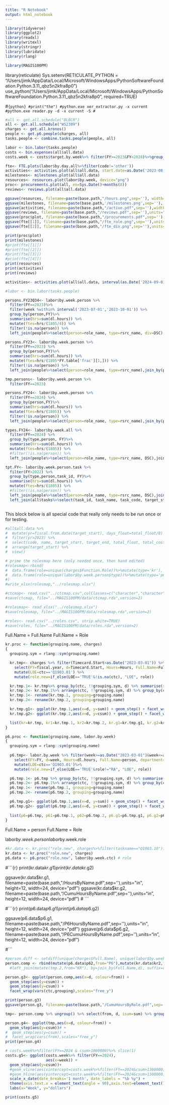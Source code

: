 ```yaml
---
title: "R Notebook"
output: html_notebook
---
```



```r
library(tidyverse)
library(ggplot2)
library(readxl)
library(writexl)
library(stringr)
library(lubridate)
library(rlang)

library(MAGIS100PM)
```

library(reticulate)
Sys.setenv(RETICULATE_PYTHON = "/Users/jimk/AppData/Local/Microsoft/WindowsApps/PythonSoftwareFoundation.Python.3.11_qbz5n2kfra8p0")
use_python("/Users/jimk/AppData/Local/Microsoft/WindowsApps/PythonSoftwareFoundation.Python.3.11_qbz5n2kfra8p0", required=TRUE)

#```{python}
#print("the")
#python.exe xer_extractor.py -x current
#python.exe reader.py -d -x current -S
#```


```r
#all <- get.all.schedule("BLBCR")
all <- get.all.schedule("WS2309")
charges <- get.all.kronos()
people <- get.p6.people(charges, all)
tasks.people <- combine.tasks.people(people, all)
```

```r
labor <- bin.labor(tasks.people)
costs <- bin.expenses(all$all.data)
costs.week <- costs$target.by.week%>% filter(FY>=2023&FY<2028)%>%group_by(FY)%>%mutate(csum=cumsum(hsum))
```


```r
fte<- FTE.plots(labor$by.day.all%>%filter(code!='other'))
activities<- activities.plot(all$all.data, start.date=as.Date('2023-08-01'),end.date=as.Date('2023-12-01'))
milestones<- milestones.plot(all$all.data)
resources<- resources.plot(labor$by.week, device="png")
proc<- procurements.plot(all, en=Sys.Date()+months(8))
reviews<- reviews.plot(all$all.data)
```

```r
ggsave(resources, filename=paste(base.path,"/hours.png",sep=''), width=24, units='in', device='png')
ggsave(milestones, filename=paste(base.path,'/milestones.png',sep=''), width=11, units='in', device="png")
ggsave(activities, filename=paste(base.path,"/active.pdf",sep=''),width=11, units="in", device="pdf")
ggsave(reviews, filename=paste(base.path,"/reviews.pdf",sep=''),units="in", width=11, device="pdf")
ggsave(proc$plot, filename=paste(base.path,"/procurements.pdf",sep=''),units="in", width=16, device="pdf")
ggsave(fte[[1]], filename=paste(base.path,"/fte_role.png",sep=''),units="in", device="png")
ggsave(fte[[2]], filename=paste(base.path,"/fte_div.png",sep=''),units="in", device="png")

```


```r
print(proc$plot)
print(milestones)
#print(fte[[1]])
#print(fte[[2]])
#print(fte[[3]])
#print(fte[[4]])
print(resources)
print(activities)
print(reviews)
```

```r
activities<- activities.plot(all$all.data, interval(as.Date('2024-09-01'),as.Date('2025-11-01')),tcost=1)
```

```r
#labor <- bin.labor(tasks.people)

persons.FY23Q34<- labor$by.week.person %>%
  filter(FY==2023)%>%
  filter(week %within% interval('2023-07-01','2023-10-01')) %>%
  group_by(person,FY)%>%
  summarise(hrs=sum(dl.hours)) %>% 
  mutate(ftes=hrs/(1805/4)) %>%
  filter(!is.na(person)) %>%
  left_join(people%>%select(person=role_name, type=rsrc_name, div=DSC),join_by(person) )

persons.FY23<- labor$by.week.person %>%
  filter(FY==2023) %>%
  group_by(person,FY)%>%
  summarise(hrs=sum(dl.hours)) %>% 
  mutate(ftes=hrs/(1805*FY.table['frac'][1,])) %>%
  filter(!is.na(person)) %>%
  left_join(people%>%select(person=role_name, type=rsrc_name),join_by(person) )

tmp.persons<- labor$by.week.person %>%
  filter(FY==2023)

persons.FY24<- labor$by.week.person %>%
  filter(FY==2024) %>%
  group_by(person,FY)%>%
  summarise(hrs=sum(dl.hours)) %>% 
  mutate(ftes=hrs/(1805)) %>%
  filter(!is.na(person)) %>%
  left_join(people%>%select(person=role_name, type=rsrc_name),join_by(person) )

types.FY24<- labor$by.week.all %>%
  filter(FY==2024) %>%
  group_by(type,person, FY)%>%
  summarise(hrs=sum(dl.hours)) %>% 
  mutate(ftes=hrs/(1805)) %>%
  #filter(!is.na(person)) %>%
  left_join(people%>%select(person=role_name, type=rsrc_name, DSC),join_by(type,person) )

tpt.FY<- labor$by.week.person.task %>%
  filter(FY>2022) %>%
  group_by(type,person,task_id, FY)%>%
  summarise(hrs=sum(dl.hours)) %>% 
  mutate(ftes=hrs/(1805)) %>%
  #filter(!is.na(person)) %>%
  left_join(people%>%select(person=role_name, type=rsrc_name, DSC),join_by(type,person)) %>%
  left_join(all$tasks%>%select(task_id, task_name, task_code, target_start_date, target_end_date), by=join_by(task_id))



```

This block below is all special code that really only needs to be run once or for testing.

```r
#all$all.data %>% 
#  mutate(yr=fiscal.from.date(target_start), days_float=total_float/8) %>%
#  filter(yr>2023) %>%
#  select(code, name, target_start, target_end, total_float, total_cost,yr, days_float) %>%
#  arrange(target_start) %>%
#  view()

# prime the rolesmap here (only needed once, then hand edited)
#rolesmap<-rbind(
#  data.frame(role=unique(charges$Function.Role))%>%mutate(type='kr'),
#  data.frame(role=unique(labor$by.week.person$type))%>%mutate(type='p6')
#)
#write_xlsx(rolesmap,"../rolesmap.xlsx")

#ctcmap<- read.csv("../ctcmap.csv",colClasses=c("character","character","character"), strip.white=TRUE)
#save(ctcmap, file="../MAGIS100PM/data/ctcmap.rda",version=2)

#rolesmap<- read_xlsx("../rolesmap.xlsx")
#save(rolesmap, file="../MAGIS100PM/data/rolesmap.rda",version=2)

#roles<- read.csv("../roles.csv", strip.white=TRUE)
#save(roles, file="../MAGIS100PM/data/roles.rda",version=2)


```

Full.Name = Full.Name
Full.Name = Role

```r

kr.proc <- function(grouping.name, charges)
{
  grouping.sym = rlang::sym(grouping.name)

  kr.tmp<- charges %>% filter(Timecard.Start>as.Date("2023-03-01")) %>%
    select(FY=fiscal.year, d=Timecard.Start, Hours=Hours, Full.Name=Full.Name,ctc=taskcode,department=DSC, role=Role) %>%
    mutate(LOE=ctc=='Q1903.01') %>%
    mutate(role.new=if_else(LOE=='TRUE'&!is.na(ctc), "LOE", role))

  kr.tmp.1<- kr.tmp%>% group_by(ctc, !!grouping.sym, d) %>% summarise(sum=sum(Hours),.groups='keep')
  kr.tmp.2<- kr.tmp.1%>% arrange(ctc, !!grouping.sym, d) %>% group_by(ctc, !!grouping.sym) %>% mutate(csum=cumsum(sum))
  kr.tmp.1<- rename(kr.tmp.1, grouping=grouping.name)
  kr.tmp.2<- rename(kr.tmp.2, grouping=grouping.name)

  kr.tmp.g1<- ggplot(kr.tmp.1,aes(x=d, y=sum)) + geom_step() + facet_wrap(vars(ctc,grouping),scales="free_y")
  kr.tmp.g2<- ggplot(kr.tmp.2,aes(x=d, y=csum)) + geom_step() + facet_wrap(vars(ctc,grouping),scales="free_y")

  list(kr=kr.tmp, kr1=kr.tmp.1, kr2=kr.tmp.2, kr.g1=kr.tmp.g1, kr.g2=kr.tmp.g2)
}

p6.proc <- function(grouping.name, labor.by.week)
{
  grouping.sym = rlang::sym(grouping.name)
  
  p6.tmp<- labor.by.week %>% filter(week>=as.Date("2023-03-01")&week<=as.Date("2024-03-30")) %>%
    select(FY=FY, d=week, Hours=dl.hours, Full.Name=person, department=code, ctc=ctc, role=Role) %>%
    mutate(LOE=ctc=='Q1903.01')%>%
    mutate(role.new=if_else(LOE=='TRUE'&role!="RA", "LOE", role))

  p6.tmp.1<- p6.tmp %>% group_by(ctc, !!grouping.sym, d) %>% summarise(sum=sum(Hours),.groups='keep')
  p6.tmp.2<- p6.tmp.1%>% arrange(ctc, !!grouping.sym, d) %>% group_by(ctc, !!grouping.sym) %>% mutate(csum=cumsum(sum))
  p6.tmp.1<- rename(p6.tmp.1, grouping=grouping.name)
  p6.tmp.2<- rename(p6.tmp.2, grouping=grouping.name)

  p6.tmp.g1<- ggplot(p6.tmp.1,aes(x=d, y=sum)) + geom_step() + facet_wrap(vars(ctc,grouping),scales="free_y")
  p6.tmp.g2<- ggplot(p6.tmp.2,aes(x=d, y=csum)) + geom_step() + facet_wrap(vars(ctc,grouping),scales="free_y")
  
  list(p6=p6.tmp, p61=p6.tmp.1, p62=p6.tmp.2, p6.g1=p6.tmp.g1, p6.g2=p6.tmp.g2)
}

```

Full.Name = person
Full.Name = Role

labor$by.week.person
labor$by.week.role


```r

#kr.data <- kr.proc("role.new", charges%>%filter(taskname=="Q1903.10"))
kr.data <- kr.proc("role.new", charges)
p6.data <- p6.proc("role.new", labor$by.week.ctc) # role
```


#```{r}
print(kr.data$kr.g1)
print(kr.data$kr.g2)

ggsave(kr.data$kr.g1, filename=paste(base.path,"/HoursByName.pdf",sep=''),units="in", height=12, width=24, device="pdf")
ggsave(kr.data$kr.g2, filename=paste(base.path,"/CumuHoursByName.pdf",sep=''),units="in", height=12, width=24, device="pdf")
# ```

#```{r}
print(p6.data$p6.g1)
print(p6.data$p6.g2)

ggsave(p6.data$p6.g1, filename=paste(base.path,"/P6HoursByName.pdf",sep=''),units="in", height=12, width=24, device="pdf")
ggsave(p6.data$p6.g2, filename=paste(base.path,"/P6CumuHoursByName.pdf",sep=''),units="in", height=12, width=24, device="pdf")

#```

```r
#person.diff <- setdiff(unique(charges$Full.Name), unique(labor$by.week.person$person))
person.comp <- rbind(mutate(p6.data$p62,from="P6"),mutate(kr.data$kr2,from="KR"))
  #left_join(mutate(tmp.2,from="KR"), by=join_by(Full.Name,d), suffix=c(".p6",".kr"))

person.g3<- ggplot(person.comp,aes(x=d, colour=from)) + 
  geom_step(aes(y=csum)) +
  geom_step(aes(y=csum)) +
  facet_wrap(vars(ctc,grouping),scales="free_y")

print(person.g3)
ggsave(person.g3, filename=paste(base.path,"/CumuHoursByRole.pdf",sep=''),units="in", height=12, width=24, device="pdf")

tmp<- person.comp %>% ungroup() %>% select(from, d, isum=sum) %>% group_by(from,d)%>% summarise(sum=sum(isum)) %>% arrange(from, d) %>% group_by(from) %>% mutate(csum=cumsum(sum))

person.g4<- ggplot(tmp,aes(x=d, colour=from)) + 
  geom_step(aes(y=csum))# +
#  geom_step(aes(y=csum)) +
#  facet_wrap(vars(from),scales="free_y")
print(person.g4)
```

```r
# costs.week%>%filter(FY==2024 & csum>1000000)%>% slice(1)
costs.g5<- ggplot(costs.week%>% filter(FY==2024),
                  aes(x=week)) + 
  geom_step(aes(y=csum))+
  #geom_vline(aes(xintercept=costs.week%>%filter(FY==2024&csum>1300000)%>%slice(1)%>%pull(week)))+
  #geom_hline(aes(yintercept=costs.week%>%filter(FY==2024&csum>1300000)%>%slice(1)%>%pull(csum)))+
  scale_x_date(date_breaks='1 month', date_labels = "%b %y") +
  theme(axis.text.x = element_text(angle = 90),axis.text=element_text()) +
  labs(x="Week", y="dollars")

print(costs.g5)

```


